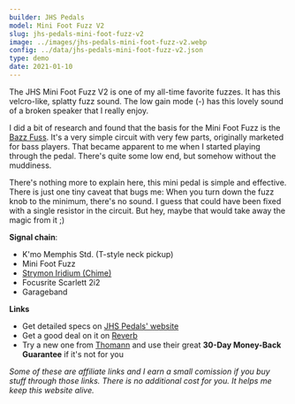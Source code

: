 ```yaml
---
builder: JHS Pedals
model: Mini Foot Fuzz V2
slug: jhs-pedals-mini-foot-fuzz-v2
image: ../images/jhs-pedals-mini-foot-fuzz-v2.webp
config: ../data/jhs-pedals-mini-foot-fuzz-v2.json
type: demo
date: 2021-01-10
---
```


The JHS Mini Foot Fuzz V2 is one of my all-time favorite fuzzes. It has this velcro-like, splatty fuzz sound. The low gain mode (-) has this lovely sound of a broken speaker that I really enjoy.

I did a bit of research and found that the basis for the Mini Foot Fuzz is the [Bazz Fuss](http://home-wrecker.com/bazz.html). It's a very simple circuit with very few parts, originally marketed for bass players. That became apparent to me when I started playing through the pedal. There's quite some low end, but somehow without the muddiness.

There's nothing more to explain here, this mini pedal is simple and effective. There is just one tiny caveat that bugs me: When you turn down the fuzz knob to the minimum, there's no sound. I guess that could have been fixed with a single resistor in the circuit. But hey, maybe that would take away the magic from it ;)

**Signal chain**:

- K'mo Memphis Std. (T-style neck pickup)
- Mini Foot Fuzz
- [Strymon Iridium (Chime)](/demos/strymon-iridium)
- Focusrite Scarlett 2i2
- Garageband

**Links**

- Get detailed specs on [JHS Pedals' website](https://www.jhspedals.info/mini-foot-fuzz-v2)
- Get a good deal on it on [Reverb](https://reverb.grsm.io/loopydemos-jhs-mini-foot-fuzz)
- Try a new one from [Thomann](https://www.thomann.de/intl/jhs_pedals_mini_foot_fuzz_v2.htm?partner_id=15606) and use their great **30-Day Money-Back Guarantee** if it's not for you

_Some of these are affiliate links and I earn a small comission if you buy stuff through those links. There is no additional cost for you. It helps me keep this website alive._
